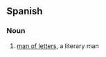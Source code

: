 ==Spanish==

===Noun===
{{es-noun|m|head=[[hombre]] de [[letras]]|f=mujer de letras}}

# [[man of letters]], a literary man